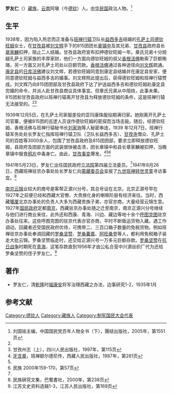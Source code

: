 {{off-topic}}
'''罗友仁'''（{{bd|？||？|}}）[[藏族|藏族]]，[[云南|云南]]阿墩（今[[德钦|德钦]]）人。[[中华民国|中华民国]]政治人物。<ref name=kmt>刘国铭主编，中国国民党百年人物全书（下），團结出版社，2005年，第1551页</ref>

==生平==
1938年，因为陷入热恋而正准备与[[班禅行辕|班禅行辕]]卫队长[[益西多吉|益西多吉]]结婚的[[孔萨土司|孔萨土司]][[德钦旺姆|德钦旺姆]]女士，在[[甘孜县|甘孜县]]被[[刘文辉|刘文辉]]手下的815团团长[[章镇中|章镇中]]及其兄弟、[[甘孜县|甘孜县]]政府县长[[章家麟|章家麟]]扣押，阻止二人结婚。甘孜县政府宣布扣押德钦旺姆一年。章氏兄弟十分觊觎孔萨土司家族的丰厚家财，他们一方面向德钦旺姆的叔父[[香根活佛|香根活佛]]勒索了巨额贿赂，另一方面又对孔萨土司处以巨额罚款。[[香根活佛|香根活佛]]通过各种途径向[[刘文辉|刘文辉]]疏通。[[康定县|康定县]]的[[日库活佛|日库活佛]]建议刘文辉，若德钦旺姆同意到康定县结婚并在康定县安家，便同意德钦旺姆与益西多吉的婚事。刘文辉照此提出后，获得德钦旺姆和班禅行辕赞成。刘文辉乃向815团团部及甘孜县政府下达了护送益西多吉和德钦旺姆赴康定县完婚的命令，并派人赴甘孜县商议具体事宜。但章氏兄弟从中阻挠，此事未果。815团和甘孜县政府以班禅行辕离开甘孜县为释放德钦旺姆的条件，这是班禅行辕无法接受的。<ref name=ya/><ref name=gz>甘孜州志（上），四川人民出版社，1997年，第115页</ref>

1939年12月5日，在孔萨土司家服差役的亚玛康珠服役期满归家。她刚离开孔萨土司官寨，便被815团的巡逻人员误作德钦旺姆的密探而当场击毙。随后，经德钦旺姆、香根活佛与班禅行辕秘书长[[刘家驹|刘家驹]]等人秘密串连，1939 年12月7日，班禅行辕军务处处长罗友仁指挥班禅行辕卫队（卫队长益西多吉）、[[甘孜寺|甘孜寺]]僧众、孔萨土司的百姓等3000余人，包围了甘孜县政府及815团团部，要求立即释放德钦旺姆，县政府及团部方面的武装很快被击溃，团长章镇中和县长章家麟被扣押，当晚章镇中服食[[鸦片|鸦片]]中毒身亡。由此，[[甘孜事变|甘孜事变]]爆发。<ref name=ya>[[牙含章|牙含章]]，班禅额尔德尼传，西藏人民出版社，1987年，第281页</ref><ref name=gz/><ref>民族
2000年159-170，第57页</ref>

1941年5月23日，罗友仁出任国民政府[[立法院|立法院]]第四届立法委员。<ref name=kmt/>1941年8月26日，西藏班禅驻京办事处处长罗友仁向[[蒙藏委员会|蒙藏委员会]]呈报了[[九世班禅|九世班禅]][[转世灵童|转世灵童]]寻访事宜。<ref>民族硏究文集，巴蜀書社，2000年，第238页</ref>

[[南京|南京]][[云锦|云锦]]业较大的商号是客帮正源兴分号，其总号设在北京。北京正源号早在1927年之前便已经和西藏大官僚、大贵族化身的喇嘛阶层有经济来往。当时，西藏[[噶厦|噶厦]]北京办事处的负责人大多为西藏贵族子弟，亦官亦商，大量经营云锦生意。1927年[[国民政府|国民政府]]定都[[南京|南京]]，西藏驻京办事处随之迁至南京，南京正源兴分号继续与他们进行商业来往，此外还和西康、青海、川边、藏边等地十余个[[呼图克图|呼图克图]]驻京办事处往来。这些呼图克图的驻京代表亦官亦商，平时不断贩运货物入藏。遇工作调动，回藏者还受国民政府优待，可携带二、三百口箱子数量的免税货物。例如班禅驻京办事处奉调回藏的[[罗桑坚赞|罗桑坚赞]]、[[罗桑囊嘉|罗桑囊嘉]]、[[阿旺桑登|阿旺桑登]]等人，都利用免税箱子装走大批云锦。罗桑坚赞临走时，还交给正源兴号一万多元巨额存款。[[罗桑坚赞|罗桑坚赞]]在[[抗日战争|抗日战争]]时期死在[[青海|青海]]，这笔存款直到1956年才由公私合营中兴源丝织厂代为还给罗桑坚赞的侄子罗友仁。<ref>江苏文史资料选辑1-3，江苏人民出版社，第169页</ref>

==著作==
*罗友仁，清[[乾隆|乾隆]]时[[福康安|福康安]]将军治理西藏之办法，边事研究1-2，1935年1月

==参考文献==
{{reflist}}

{{第4屆中華民國訓政時期立法委員名單}}
{{DEFAULTSORT:Luo罗}}
[[Category:德钦人|Category:德钦人]]
[[Category:藏族人|Category:藏族人]]
[[Category:制宪国民大会代表|Category:制宪国民大会代表]]